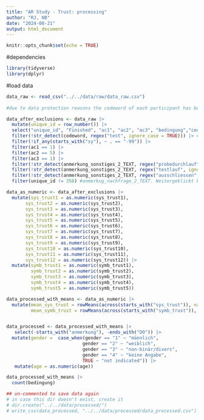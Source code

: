 ```yaml
---
title: "AR Study - Trust: processing"
author: "RJ, NB"
date: "2024-08-21"
output: html_document
---
```


```r
knitr::opts_chunk$set(echo = TRUE)
```

#dependencies
```r
library(tidyverse)
library(dplyr)
```

#load data
```r
data_raw <- read_csv("../../data/raw/data_raw.csv") 
  
#due to data protection reasons the codeword of each participant has been changed to -99
```


```r
data_after_exclusions <- data_raw |>
  mutate(unique_id = row_number()) |>
  select("unique_id", "Finished", "ac1", "ac2", "ac3", "bedingung","codeword", "gender", "age", starts_with("sy"), starts_with("anmerkung")) |>
  filter(!str_detect(codeword, regex("test", ignore_case = TRUE))) |> #exculding all test trials and all NAs
  filter(!if_any(starts_with("sy"), ~ . == "-99")) |>
  filter(ac1 == 1) |>
  filter(ac2 == 5) |>
  filter(ac3 == 1) |>
  filter(!str_detect(anmerkung_sonstiges_2_TEXT, regex("probedurchlauf", ignore_case = TRUE))) |>
  filter(!str_detect(anmerkung_sonstiges_2_TEXT, regex("testlauf", ignore_case = TRUE))) |>
  filter(!str_detect(anmerkung_sonstiges_2_TEXT, regex("ausschliessen", ignore_case = TRUE))) |>
  filter(unique_id != 358) #anmerkug_nachfrage_2_TEXT. Weitergeklickt bei Fragebogen
```

```r
data_as_numeric <- data_after_exclusions |>
  mutate(sys_trust1 = as.numeric(sys_trust1),
       sys_trust2 = as.numeric(sys_trust2),
       sys_trust3 = as.numeric(sys_trust3),
       sys_trust4 = as.numeric(sys_trust4),
       sys_trust5 = as.numeric(sys_trust5),
       sys_trust6 = as.numeric(sys_trust6),
       sys_trust7 = as.numeric(sys_trust7),
       sys_trust8 = as.numeric(sys_trust8),
       sys_trust9 = as.numeric(sys_trust9),
       sys_trust10 = as.numeric(sys_trust10),
       sys_trust11 = as.numeric(sys_trust11),
       sys_trust12 = as.numeric(sys_trust12)) |>
  mutate(symb_trust1 = as.numeric(symb_trust1),
         symb_trust2 = as.numeric(symb_trust2),
         symb_trust3 = as.numeric(symb_trust3),
         symb_trust4 = as.numeric(symb_trust4),
         symb_trust5 = as.numeric(symb_trust5)) 
```


```r
data_processed_with_means <- data_as_numeric |>
  mutate(mean_sys_trust = rowMeans(across(starts_with("sys_trust")), na.rm = TRUE),
         mean_symb_trust = rowMeans(across(starts_with("symb_trust")), na.rm = TRUE)) 


data_processed <- data_processed_with_means |>
   select(-starts_with("anmerkung"), -ends_with("DO")) |>
  mutate(gender =  case_when(gender == "1" ~ "männlich",
                            gender == "2" ~ "weiblich",
                            gender == "3" ~ "non-binär/divers",
                            gender == "4" ~ "keine Angabe",
                            TRUE ~ "not indicated")) |>
   mutate(age = as.numeric(age))

data_processed_with_means |>
  count(bedingung)
```

```r
## un-commented to save data again
# in case this dir doesn't exist, create it
# dir.create("../../data/processed/")
# write_csv(data_processed, "../../data/processed/data_processed.csv")
```


